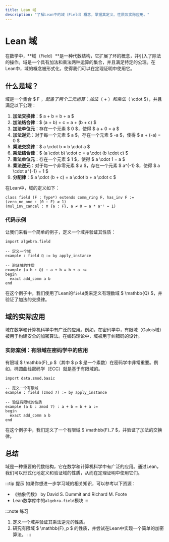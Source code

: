 ```yaml
---
title: Lean 域
description: "了解Lean中的域（Field）概念，掌握其定义、性质及实际应用。"
---
```


# Lean 域

在数学中，**域（Field）**是一种代数结构，它扩展了环的概念，并引入了除法的操作。域是一个具有加法和乘法两种运算的集合，并且满足特定的公理。在Lean中，域的概念被形式化，使得我们可以在定理证明中使用它。

## 什么是域？

域是一个集合 $ F $，配备了两个二元运算：加法（$ + $）和乘法（$ \cdot $），并且满足以下公理：

1. **加法交换律**：$ a + b = b + a $
2. **加法结合律**：$ (a + b) + c = a + (b + c) $
3. **加法单位元**：存在一个元素 $ 0 $，使得 $ a + 0 = a $
4. **加法逆元**：对于每一个元素 $ a $，存在一个元素 $ -a $，使得 $ a + (-a) = 0 $
5. **乘法交换律**：$ a \cdot b = b \cdot a $
6. **乘法结合律**：$ (a \cdot b) \cdot c = a \cdot (b \cdot c) $
7. **乘法单位元**：存在一个元素 $ 1 $，使得 $ a \cdot 1 = a $
8. **乘法逆元**：对于每一个非零元素 $ a $，存在一个元素 $ a^{-1} $，使得 $ a \cdot a^{-1} = 1 $
9. **分配律**：$ a \cdot (b + c) = a \cdot b + a \cdot c $

在Lean中，域的定义如下：

```lean
class field (F : Type*) extends comm_ring F, has_inv F :=
(zero_ne_one : (0 : F) ≠ 1)
(mul_inv_cancel : ∀ {a : F}, a ≠ 0 → a * a⁻¹ = 1)
```

### 代码示例

让我们来看一个简单的例子，定义一个域并验证其性质：

```lean
import algebra.field

-- 定义一个域
example : field ℚ := by apply_instance

-- 验证域的性质
example (a b : ℚ) : a + b = b + a :=
begin
  exact add_comm a b
end
```

在这个例子中，我们使用了Lean的`field`类来定义有理数域 $ \mathbb{Q} $，并验证了加法的交换律。

## 域的实际应用

域在数学和计算机科学中有广泛的应用。例如，在密码学中，有限域（Galois域）被用于构建安全的加密算法。在编码理论中，域被用于纠错码的设计。

### 实际案例：有限域在密码学中的应用

有限域 $ \mathbb{F}_p $（其中 $ p $ 是一个素数）在密码学中非常重要。例如，椭圆曲线密码学（ECC）就是基于有限域的。

```lean
import data.zmod.basic

-- 定义一个有限域
example : field (zmod 7) := by apply_instance

-- 验证有限域的性质
example (a b : zmod 7) : a + b = b + a :=
begin
  exact add_comm a b
end
```

在这个例子中，我们定义了一个有限域 $ \mathbb{F}_7 $，并验证了加法的交换律。

## 总结

域是一种重要的代数结构，它在数学和计算机科学中有广泛的应用。通过Lean，我们可以形式化地定义和验证域的性质，从而在定理证明中使用它们。

:::tip 提示
如果你想进一步学习域的相关知识，可以参考以下资源：
- 《抽象代数》 by David S. Dummit and Richard M. Foote
- Lean数学库中的`algebra.field`模块
:::

:::note 练习
1. 定义一个域并验证其乘法逆元的性质。
2. 研究有限域 $ \mathbb{F}_p $ 的性质，并尝试在Lean中实现一个简单的加密算法。
:::